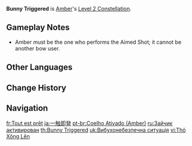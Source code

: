 {{Constellation Infobox
|image       = Constellation Bunny Triggered.png
|description = Baron Bunny, new and improved! Hitting [[Explosive Puppet|Baron Bunny]]'s foot with a fully-charged [[Sharpshooter|Aimed Shot]] manually detonates it.<br />Explosion via manual detonation deals 200% additional DMG.
|level       = 2
|character   = Amber
|utility1    = DMG Bonus
}}
'''Bunny Triggered''' is [[Amber]]'s [[Level 2 Constellation]].

==Gameplay Notes==
*Amber must be the one who performs the Aimed Shot; it cannot be another bow user.

==Other Languages==
{{Other Languages
|en      = Bunny Triggered
|zhs     = 一触即发
|zhs_rm  = Yīchù-jífā
|zht     = 一觸即發
|zht_rm  = Yīchù-jífā
|zh_tl   = Explosive Situation
|ja      = 一触即発
|ja_rm   = Isshoku Sokuhatsu
|ja_tl   = Explosive Situation
|ko      = 일촉즉발
|ko_rm   = Ilchokjeukbal
|ko_tl   = Explosive Situation
|es      = Lanzamiento de Barón Bunny
|es_tl   = Throw of Baron Bunny
|fr      = Tout est prêt
|fr_tl   = Everything is Ready
|ru      = Зайчик активирован
|ru_tl   = Bunny Activated
|th      = Bunny Triggered
|vi      = Thỏ Xông Lên
|vi_tl   = Heady Bunny
|de      = Manuelle Explosion
|de_tl   = Manual Explosion
|id      = Bunny Triggered
|pt      = Coelho Ativado
|pt_tl   = Bunny Activated
|tr      = Tavşan Tetiği
|tr_tl   = 
|it      = Situazione esplosiva
|it_tl   = Explosive Situation
}}

==Change History==
{{Change History|1.0}}

==Navigation==
{{Talent Navbox|Amber}}

[[fr:Tout est prêt]]
[[ja:一触即発]]
[[pt-br:Coelho Ativado (Amber)]]
[[ru:Зайчик активирован]]
[[th:Bunny Triggered]]
[[uk:Вибухонебезпечна ситуація]]
[[vi:Thỏ Xông Lên]]